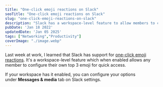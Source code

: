 ```yaml
---
title: "One-click emoji reactions on Slack"
seoTitle: "One-click emoji reactions on Slack"
slug: "one-click-emoji-reactions-on-slack"
description: "Slack has a workspace-level feature to allow members to configure their top 3 emoji for quick reactions."
pubDate: 'Jan 18 2022'
updatedDate: 'Jan 05 2025'
tags: ["Networking","Productivity"]
coverImage: "./image.webp"
---
```


Last week at work, I learned that Slack has support for [one-click emoji reactions](https://slack.com/help/articles/360056881694-Manage-one-click-emoji-reactions-for-your-workspace-or-organization). It's a workspace-level feature which when enabled allows any member to configure their own top 3 emoji for quick access.

If your workspace has it enabled, you can configure your options under **Messages & media** tab on Slack settings.

<R2Image imageKey="assets/one-click-emoji-reactions-on-slack-cb6f24e1-57eb-4a39-9a82-e02a72996163.png" alt="A screenshot of Slack settings that shows the option to set one-click emoji reactions" />
